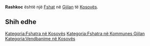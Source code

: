 {{Fshat në Kosovës
 | Emri                = Rashkoc
| sqi_N_name = Rashkoc
| sqi_N_FULL_NAME_RO = Rashkoc
| sqi_N_FULL_NAME_ND_RO = Rashkoc
| sqi_N_SORT_NAME_RG = RASHKOC
| sqi_N_FULL_NAME_RG = Rashkoc
| sqi_N_FULL_NAME_ND_RG = Rashkoc
| srp_N_name = Raškoc
| srp_N_FULL_NAME_RO = Raškoc
| srp_N_FULL_NAME_ND_RO = Raskoc
| srp_N_SORT_NAME_RG = RASKOC
| srp_N_FULL_NAME_RG = Raškoc
| srp_N_FULL_NAME_ND_RG = Raskoc
| srp_NS_name = Рашкоц
| srp_NS_FULL_NAME_RO = Рашкоц
| srp_NS_FULL_NAME_ND_RO = Рашкоц
| srp_NS_SORT_NAME_RG = РАШКОЦ
| srp_NS_FULL_NAME_RG = Рашкоц
| srp_NS_FULL_NAME_ND_RG = Рашкоц

 | Emri (Rasa dhanore) = 
 | Figura              = 
 | Shteti              = Kosovo
 | Komuna              = Gjilan
 | Kodi postar         = 
 | Sipërfaqja          = 

 | Popullsia           = 

 | Regj. i popullsisë  = 
 | Dend. e popullsisë  = 
 | Faqja zyrtare       = 
 <!--- Koordinatat ----> 
 | Gjerësia            = 42.470833
 | Gjatësia            = 20.455556
 | Lartësia            = 
}}
'''Rashkoc''' është një [[Fshat]] në [[Gjilan]] të [[Kosovës]].

<!-- == Gjeografia == -->
<!-- == Historia == -->
<!-- == Demografia == -->
== Shih edhe ==
{{Komuna Gjilan}}
{{Kosovo-Administrata-Cung}}

[[Kategoria:Fshatra në Kosovës]]
[[Kategoria:Fshatra në Kommunes Gjilan]]
[[Kategoria:Vendbanime në Kosovës]]